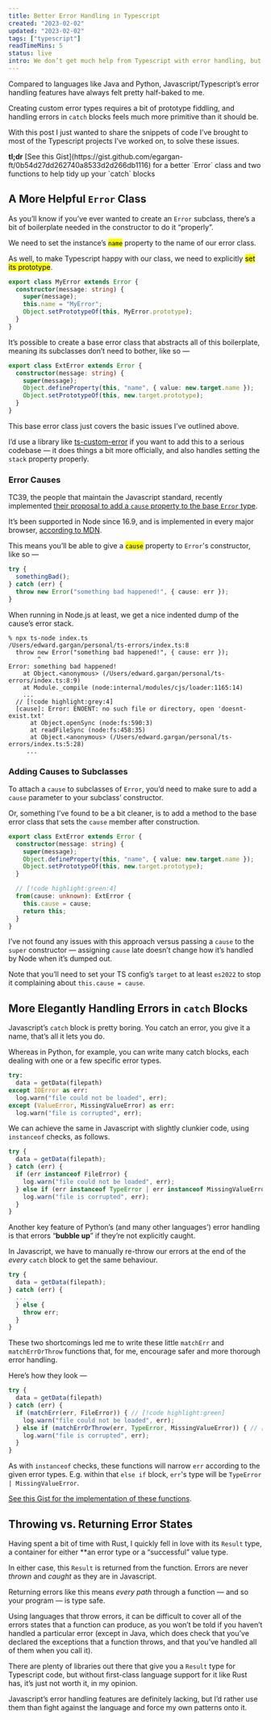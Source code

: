 ```yaml
---
title: Better Error Handling in Typescript
created: "2023-02-02"
updated: "2023-02-02"
tags: ["typescript"]
readTimeMins: 5
status: live
intro: We don’t get much help from Typescript with error handling, but there are ways we can build on its features to make things easier for ourselves.
---
```


Compared to languages like Java and Python, Javascript/Typescript’s error handling features have always felt pretty half-baked to me.

Creating custom error types requires a bit of prototype fiddling, and handling errors in `catch` blocks feels much more primitive than it should be.

With this post I just wanted to share the snippets of code I’ve brought to most of the Typescript projects I’ve worked on, to solve these issues.

<aside>
  <strong>tl;dr</strong>
  [See this Gist](https://gist.github.com/egargan-ft/0b54d27dd262740a8533d2d266db1116) for a better `Error` class and two functions to help tidy up your `catch` blocks
</aside>

## A More Helpful `Error` Class

As you’ll know if you’ve ever wanted to create an `Error` subclass, there’s a bit of boilerplate needed in the constructor to do it “properly”.

We need to set the instance’s <mark class="cyan">`name`</mark> property to the name of our error class.

As well, to make Typescript happy with our class, we need to explicitly <mark
class="purple">set its prototype</mark>.

```typescript cyan:/this.name = "MyError";/ purple:/Object.setPrototypeOf(this, MyError.prototype);/
export class MyError extends Error {
  constructor(message: string) {
    super(message);
    this.name = "MyError";
    Object.setPrototypeOf(this, MyError.prototype);
  }
}
```

It’s possible to create a base error class that abstracts all of this boilerplate, meaning its subclasses don’t need to bother, like so —

```typescript
export class ExtError extends Error {
  constructor(message: string) {
    super(message);
    Object.defineProperty(this, "name", { value: new.target.name });
    Object.setPrototypeOf(this, new.target.prototype);
  }
}
```

This base error class just covers the basic issues I’ve outlined above.

I’d use a library like [ts-custom-error](https://www.npmjs.com/package/ts-custom-error) if you want to add this to a serious codebase — it does things a bit more officially, and also handles setting the `stack` property properly.

### Error Causes

TC39, the people that maintain the Javascript standard, recently implemented [their proposal to add a `cause` property to the base `Error` type](https://github.com/tc39/proposal-error-cause).

It’s been supported in Node since 16.9, and is implemented in every major browser, [according to MDN](https://developer.mozilla.org/en-US/docs/Web/JavaScript/Reference/Global_Objects/Error/cause#browser_compatibility).

This means you’ll be able to give a <mark class="cyan">`cause`</mark> property to `Error`'s constructor, like so —

```typescript cyan:/{ cause: err }/
try {
  somethingBad();
} catch (err) {
  throw new Error("something bad happened!", { cause: err });
}
```

When running in Node.js at least, we get a nice indented dump of the cause’s error stack.

```plaintext nocopy
% npx ts-node index.ts 
/Users/edward.gargan/personal/ts-errors/index.ts:8
  throw new Error("something bad happened!", { cause: err });
        ^
Error: something bad happened!
    at Object.<anonymous> (/Users/edward.gargan/personal/ts-errors/index.ts:8:9)
    at Module._compile (node:internal/modules/cjs/loader:1165:14)
    ...
  // [!code highlight:grey:4]
  [cause]: Error: ENOENT: no such file or directory, open 'doesnt-exist.txt'
      at Object.openSync (node:fs:590:3)
      at readFileSync (node:fs:458:35)
      at Object.<anonymous> (/Users/edward.gargan/personal/ts-errors/index.ts:5:28)
     ...
```

### Adding Causes to Subclasses

To attach a `cause` to subclasses of `Error`, you’d need to make sure to add a `cause` parameter to your subclass’ constructor.

Or, something I’ve found to be a bit cleaner, is to add a method to the base error class that sets the `cause` member after construction.

```typescript
export class ExtError extends Error {
  constructor(message: string) {
    super(message);
    Object.defineProperty(this, "name", { value: new.target.name });
    Object.setPrototypeOf(this, new.target.prototype);
  }

  // [!code highlight:green:4]
  from(cause: unknown): ExtError {
    this.cause = cause;
    return this;
  }
}
```

I’ve not found any issues with this approach versus passing a `cause` to the `super` constructor — assigning `cause` late doesn’t change how it’s handled by Node when it’s dumped out.

Note that you’ll need to set your TS config’s `target` to at least `es2022` to stop it complaining about `this.cause = cause`.

## More Elegantly Handling Errors in `catch` Blocks

Javascript’s `catch` block is pretty boring. You catch an error, you give it a name, that’s all it lets you do.

Whereas in Python, for example, you can write many catch blocks, each dealing with one or a few specific error types.

```python
try:
  data = getData(filepath)
except IOError as err:
  log.warn("file could not be loaded", err);
except (ValueError, MissingValueError) as err:
  log.warn("file is corrupted", err);
```

We can achieve the same in Javascript with slightly clunkier code, using `instanceof` checks, as follows.

```typescript
try {
  data = getData(filepath);
} catch (err) {
  if (err instanceof FileError) {
    log.warn("file could not be loaded", err);
  } else if (err instanceof TypeError | err instanceof MissingValueError) {
    log.warn("file is corrupted", err);
  }
}
```

Another key feature of Python’s (and many other languages’) error handling is that errors “**bubble up**” if they’re not explicitly caught.

In Javascript, we have to manually re-throw our errors at the end of the *every* `catch` block to get the same behaviour.

```typescript
try {
  data = getData(filepath);
} catch (err) {
  ...
  } else {
    throw err;
  }
}
```

These two shortcomings led me to write these little `matchErr` and `matchErrOrThrow` functions that, for me, encourage safer and more thorough error handling.

Here’s how they look —

```typescript
try {
  data = getData(filepath)
} catch (err) {
  if (matchErr(err, FileError)) { // [!code highlight:green]
    log.warn("file could not be loaded", err);
  } else if (matchErrOrThrow(err, TypeError, MissingValueError)) { // [!code highlight:green]
    log.warn("file is corrupted", err);
  }
}
```

As with `instanceof` checks, these functions will narrow `err` according to the given error types. E.g. within that `else if` block, `err`'s type will be `TypeError | MissingValueError`.

[See this Gist for the implementation of these functions](https://gist.github.com/egargan-ft/0b54d27dd262740a8533d2d266db1116).

## Throwing vs. Returning Error States

Having spent a bit of time with Rust, I quickly fell in love with its `Result` type, a container for either **an error type or a “successful” value type.

In either case, this `Result` is returned from the function. Errors are never *thrown* and *caught* as they are in Javascript.

Returning errors like this means *every path* through a function — and so your program — is type safe.

Using languages that throw errors, it can be difficult to cover all of the errors states that a function can produce, as you won’t be told if you haven’t handled a particular error (except in Java, which does check that you’ve declared the exceptions that a function throws, and that you’ve handled all of them when you call it).

There are plenty of libraries out there that give you a `Result` type for Typescript code, but without first-class language support for it like Rust has, it’s just not worth it, in my opinion.

Javascript’s error handling features are definitely lacking, but I’d rather use them than fight against the language and force my own patterns onto it.
